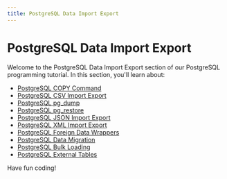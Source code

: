 ```yaml
---
title: PostgreSQL Data Import Export
---
```


# PostgreSQL Data Import Export

Welcome to the PostgreSQL Data Import Export section of our PostgreSQL programming tutorial. In this section, you'll learn about:

- [PostgreSQL COPY Command](./0-postgresql-copy-command.mdx)
- [PostgreSQL CSV Import Export](./1-postgresql-csv-import-export.mdx)
- [PostgreSQL pg_dump](./2-postgresql-pgdump.mdx)
- [PostgreSQL pg_restore](./3-postgresql-pgrestore.mdx)
- [PostgreSQL JSON Import Export](./4-postgresql-json-import-export.mdx)
- [PostgreSQL XML Import Export](./5-postgresql-xml-import-export.mdx)
- [PostgreSQL Foreign Data Wrappers](./6-postgresql-foreign-data-wrappers.mdx)
- [PostgreSQL Data Migration](./7-postgresql-data-migration.mdx)
- [PostgreSQL Bulk Loading](./8-postgresql-bulk-loading.mdx)
- [PostgreSQL External Tables](./9-postgresql-external-tables.mdx)

Have fun coding!